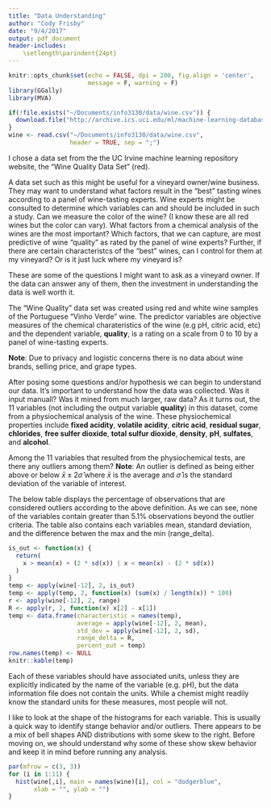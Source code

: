 ```yaml
---
title: "Data Understanding"
author: "Cody Frisby"
date: "9/4/2017"
output: pdf_document
header-includes:
    \setlength\parindent{24pt}
---
```


```r
knitr::opts_chunk$set(echo = FALSE, dpi = 200, fig.align = 'center',
                      message = F, warning = F)
library(GGally)
library(MVA)
```


```r
if(!file.exists("~/Documents/info3130/data/wine.csv")) {
  download.file("http://archive.ics.uci.edu/ml/machine-learning-databases/wine-quality/winequality-red.csv", "./data/wine.csv")
}
wine <- read.csv("~/Documents/info3130/data/wine.csv", 
                 header = TRUE, sep = ";")
```


I chose a data set from the the UC Irvine machine learning repository website, the "Wine Quality Data Set" (red).  

A data set such as this might be useful for a vineyard owner/wine business.  They may want to understand what factors result in the "best" tasting wines according to a panel of wine-tasting experts.  Wine experts might be consulted to determine which variables can and should be included in such a study.  Can we measure the color of the wine? (I know these are all red wines but the color can vary).  What factors from a chemical analysis of the wines are the most important?  Which factors, that we can capture, are most predictive of wine "quality" as rated by the panel of wine experts?  Further, if there are certain characteristcs of the "best" wines, can I control for them at my vineyard?  Or is it just luck where my vineyard is?  

These are some of the questions I might want to ask as a vineyard owner.  If the data can answer any of them, then the investment in understanding the data is well worth it.    

The "Wine Quality" data set was created using red and white wine samples of the Portuguese "Vinho Verde" wine.  The predictor variables are objective measures of the chemical charateristics of the wine (e.g pH, citric acid, etc) and the dependent variable, **quality**, is a rating on a scale from 0 to 10 by a panel of wine-tasting experts.  

**Note**:  Due to privacy and logistic concerns there is no data about wine brands, selling price, and grape types.  

After posing some questions and/or hypothesis we can begin to understand our data.  It's important to understand how the data was collected.  Was it input manuall?  Was it mined from much larger, raw data?  As it turns out, the 11 variables (not including the output variable **quality**) in this dataset, come from a physiochemical analysis of the wine.  These physiochemical properties include **fixed acidity**, **volatile acidity**, **citric acid**, **residual sugar**, **chlorides**, **free sulfer dioxide**, **total sulfur dioxide**, **density**, **pH**, **sulfates**, and **alcohol**.  

Among the 11 variables that resulted from the physiochemical tests, are there any outliers among them?  **Note**:  An outlier is defined as being either above or below $\bar x \pm 2 \hat \sigma$ where $\bar x$ is the average and $\hat \sigma$ is the standard deviation of the variable of interest.  

The below table displays the percentage of observations that are considered outliers according to the above definition.  As we can see, none of the variables contain greater than 5.1% observations beyond the outlier criteria.  The table also contains each variables mean, standard deviation, and the difference betwen the max and the min (range_delta).  


```r
is_out <- function(x) {
  return(
    x > mean(x) + (2 * sd(x)) | x < mean(x) - (2 * sd(x))
  )
}
temp <- apply(wine[-12], 2, is_out)
temp <- apply(temp, 2, function(x) (sum(x) / length(x)) * 100)
r <- apply(wine[-12], 2, range)
R <- apply(r, 2, function(x) x[2] - x[1])
temp <- data.frame(characteristic = names(temp),
                   average = apply(wine[-12], 2, mean), 
                   std_dev = apply(wine[-12], 2, sd), 
                   range_delta = R, 
                   percent_out = temp)
row.names(temp) <- NULL
knitr::kable(temp)
```


Each of these variables should have associated units, unless they are explicitly indicated by the name of the variable (e.g. pH), but the data information file does not contain the units.  While a chemist might readily know the standard units for these measures, most people will not.  

I like to look at the shape of the histograms for each variable.  This is usually a quick way to identify stange behavior and/or outliers.  There appears to be a mix of bell shapes AND distributions with some skew to the right.  Before moving on, we should understand why some of these show skew behavior and keep it in mind before running any analysis.  

```r
par(mfrow = c(3, 3))
for (i in 1:11) {
  hist(wine[,i], main = names(wine)[i], col = "dodgerblue",
       xlab = "", ylab = "")
}
```

